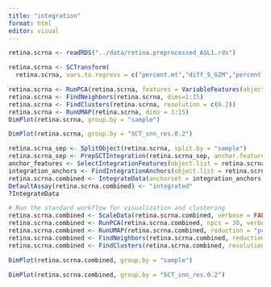 ```yaml
---
title: "integration"
format: html
editor: visual
---
```


```r
retina.scrna <- readRDS("../data/retina.preprocessed_ASL1.rds")
```

```r
retina.scrna <- SCTransform(
  retina.scrna, vars.to.regress = c("percent.mt","diff_S_G2M","percent.W"), ncells = 3000, conserve.memory = TRUE, verbose = TRUE)
```


```r
retina.scrna <- RunPCA(retina.scrna, features = VariableFeatures(object = retina.scrna))
retina.scrna <- FindNeighbors(retina.scrna, dims=1:15)
retina.scrna <- FindClusters(retina.scrna, resolution = c(0.2))
retina.scrna <- RunUMAP(retina.scrna, dims = 1:15)
DimPlot(retina.scrna, group.by = "sample")
```
```r
DimPlot(retina.scrna, group.by = "SCT_snn_res.0.2")
```

```r
retina.scrna_sep <- SplitObject(retina.scrna, split.by = "sample")
retina.scrna_sep <- PrepSCTIntegration(retina.scrna_sep, anchor.features = 2000)
anchor_features <- SelectIntegrationFeatures(object.list = retina.scrna_sep)
integration_anchors <- FindIntegrationAnchors(object.list = retina.scrna_sep, normalization.method = "SCT", anchor.features = anchor_features)
retina.scrna.combined <- IntegrateData(anchorset = integration_anchors, k.weight = 58)
DefaultAssay(retina.scrna.combined) <- "integrated"
?IntegrateData
```

```r
# Run the standard workflow for visualization and clustering
retina.scrna.combined <- ScaleData(retina.scrna.combined, verbose = FALSE)
retina.scrna.combined <- RunPCA(retina.scrna.combined, npcs = 30, verbose = FALSE)
retina.scrna.combined <- RunUMAP(retina.scrna.combined, reduction = "pca", dims = 1:15)
retina.scrna.combined <- FindNeighbors(retina.scrna.combined, reduction = "pca", dims = 1:15)
retina.scrna.combined <- FindClusters(retina.scrna.combined, resolution = 0.2)
```
```r
DimPlot(retina.scrna.combined, group.by = "sample")
```

```r
DimPlot(retina.scrna.combined, group.by = "SCT_snn_res.0.2")
```


